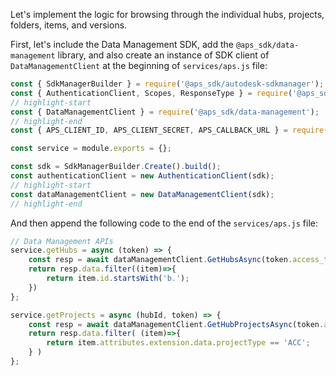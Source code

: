 Let's implement the logic for browsing through the individual hubs, projects, folders, items,
and versions.

First, let's include the Data Management SDK, add the `@aps_sdk/data-management` library, and also create an instance of
SDK client of `DataManagementClient` at the beginning of `services/aps.js` file:
```js title="services/aps.js"
const { SdkManagerBuilder } = require('@aps_sdk/autodesk-sdkmanager');
const { AuthenticationClient, Scopes, ResponseType } = require('@aps_sdk/authentication');
// highlight-start
const { DataManagementClient } = require('@aps_sdk/data-management');
// highlight-end
const { APS_CLIENT_ID, APS_CLIENT_SECRET, APS_CALLBACK_URL } = require('../config.js');

const service = module.exports = {};

const sdk = SdkManagerBuilder.Create().build();
const authenticationClient = new AuthenticationClient(sdk);
// highlight-start
const dataManagementClient = new DataManagementClient(sdk);
// highlight-end
```

 And then append the following code to the end of the `services/aps.js` file:

```js title="services/aps.js"
// Data Management APIs
service.getHubs = async (token) => {
    const resp = await dataManagementClient.GetHubsAsync(token.access_token);
    return resp.data.filter((item)=>{
        return item.id.startsWith('b.');
    })
};

service.getProjects = async (hubId, token) => {
    const resp = await dataManagementClient.GetHubProjectsAsync(token.access_token, hubId);
    return resp.data.filter( (item)=>{
        return item.attributes.extension.data.projectType == 'ACC';
    } )
};
```
